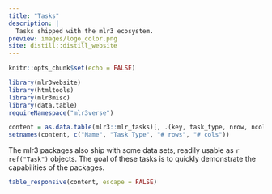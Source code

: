 ```yaml
---
title: "Tasks"
description: |
  Tasks shipped with the mlr3 ecosystem.
preview: images/logo_color.png
site: distill::distill_website
---
```


```r
knitr::opts_chunk$set(echo = FALSE)

library(mlr3website)
library(htmltools)
library(mlr3misc)
library(data.table)
requireNamespace("mlr3verse")

content = as.data.table(mlr3::mlr_tasks)[, .(key, task_type, nrow, ncol)]
setnames(content, c("Name", "Task Type", "# rows", "# cols"))

```

The mlr3 packages also ship with some data sets, readily usable as `r ref("Task")` objects.
The goal of these tasks is to quickly demonstrate the capabilities of the packages.

```r
table_responsive(content, escape = FALSE)
```
